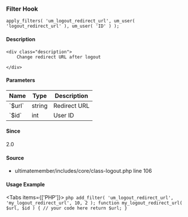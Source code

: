 
### Filter Hook    
    
```
apply_filters( 'um_logout_redirect_url', um_user( 'logout_redirect_url' ), um_user( 'ID' ) );
```

#### Description
    <div class="description">
        Change redirect URL after logout
 
    </div>

#### Parameters
            
<table className="table-auto mt-2 border dark:border-gray-500 p-5 text-sm text-left">
<thead>
<tr>
<th  className="px-3">Name</th>
<th  className="px-3">Type</th>
<th  className="px-3">Description</th>
</tr>
</thead>
<tbody>
               <tr >
               <td className="px-3 py-2">`$url`</td>
               <td className="px-3 py-2">string</td>
               <td className="px-3 py-2 text-sm">Redirect URL</td>
               </tr>
               <tr >
               <td className="px-3 py-2">`$id`</td>
               <td className="px-3 py-2">int</td>
               <td className="px-3 py-2 text-sm">User ID</td>
               </tr>
</tbody>
</table>

#### Since
<div class="description">
2.0
</div>

#### Source
  - <Link href="/developer/files/includes-core-class-logout#source-view.106">ultimatemember/includes/core/class-logout.php</Link> <Link href="/developer/files/includes-core-class-logout#source-view.106">line 106</Link>



#### Usage Example

<Tabs items={['PHP']}>
    <Tab>
    ```php
    add_filter( 'um_logout_redirect_url', 'my_logout_redirect_url', 10, 2 );
 function my_logout_redirect_url( $url, $id ) {
     // your code here
     return $url;
 }
    ```
    </Tab>
</Tabs>